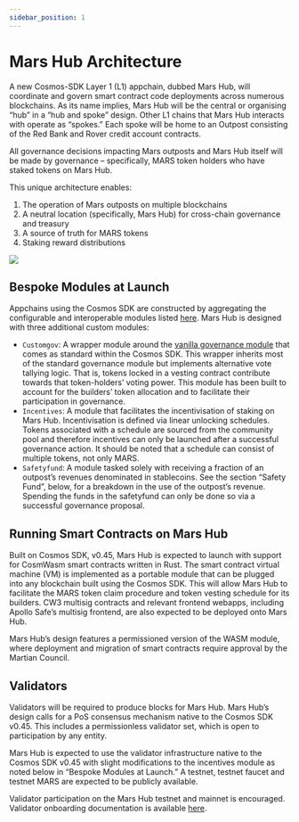 ```yaml
---
sidebar_position: 1
---
```




# Mars Hub Architecture

A new Cosmos-SDK Layer 1 (L1) appchain, dubbed Mars Hub, will coordinate and govern smart contract code deployments across numerous blockchains. As its name implies, Mars Hub will be the central or organising “hub” in a “hub and spoke” design. Other L1 chains that Mars Hub interacts with operate as “spokes.” Each spoke will be home to an Outpost consisting of the Red Bank and Rover credit account contracts. 

All governance decisions impacting Mars outposts and Mars Hub itself will be made by governance – specifically, MARS token holders who have staked tokens on Mars Hub.

This unique architecture enables:

1. The operation of Mars outposts on multiple blockchains
2. A neutral location (specifically, Mars Hub) for cross-chain governance and treasury
3. A source of truth for MARS tokens
4. Staking reward distributions

<img src={MarsHubArchitectureUrl} />

## Bespoke Modules at Launch

Appchains using the Cosmos SDK are constructed by aggregating the configurable and interoperable modules listed [here](https://docs.cosmos.network/main/modules/). Mars Hub is designed with three additional custom modules:

- `Customgov`: A wrapper module around the [vanilla governance module](https://docs.cosmos.network/main/modules/gov/) that comes as standard within the Cosmos SDK. This wrapper inherits most of the standard governance module but implements alternative vote tallying logic. That is, tokens locked in a vesting contract contribute towards that token-holders’ voting power. This module has been built to account for the builders’ token allocation and to facilitate their participation in governance.
- `Incentives`: A module that facilitates the incentivisation of staking on Mars Hub. Incentivisation is defined via linear unlocking schedules. Tokens associated with a schedule are sourced from the community pool and therefore incentives can only be launched after a successful governance action. It should be noted that a schedule can consist of multiple tokens, not only MARS.
- `Safetyfund`: A module tasked solely with receiving a fraction of an outpost’s revenues denominated in stablecoins. See the section “Safety Fund”, below, for a breakdown in the use of the outpost’s revenue. Spending the funds in the safetyfund can only be done so via a successful governance proposal.

## Running Smart Contracts on Mars Hub

Built on Cosmos SDK, v0.45, Mars Hub is expected to launch with support for CosmWasm smart contracts written in Rust. The smart contract virtual machine (VM) is implemented as a portable module that can be plugged into any blockchain built using the Cosmos SDK. This will allow Mars Hub to facilitate the MARS token claim procedure and token vesting schedule for its builders. CW3 multisig contracts and relevant frontend webapps, including Apollo Safe’s multisig frontend, are also expected to be deployed onto Mars Hub.

Mars Hub’s design features a permissioned version of the WASM module, where deployment and migration of smart contracts require approval by the Martian Council.

## Validators

Validators will be required to produce blocks for Mars Hub. Mars Hub’s design calls for a PoS consensus mechanism native to the Cosmos SDK v0.45. This includes a permissionless validator set, which is open to participation by any entity.

Mars Hub is expected to use the validator infrastructure native to the Cosmos SDK v0.45 with slight modifications to the incentives module as noted below in “Bespoke Modules at Launch.” A testnet, testnet faucet and testnet MARS are expected to be publicly available.

Validator participation on the Mars Hub testnet and mainnet is encouraged. Validator onboarding documentation is available [here](../../infrastructure/category/validators).
